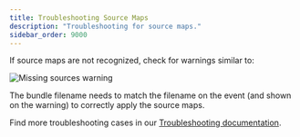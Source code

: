 ```yaml
---
title: Troubleshooting Source Maps
description: "Troubleshooting for source maps."
sidebar_order: 9000
---
```


If source maps are not recognized, check for warnings similar to:

![Missing sources warning](./img/001-manual-sourcemaps.png)

The bundle filename needs to match the filename on the event (and shown on the warning) to correctly apply the source maps.

Find more troubleshooting cases in our [Troubleshooting documentation](/platforms/react-native/troubleshooting/#source-maps).

<PageGrid />

